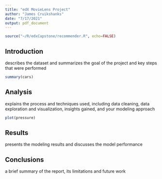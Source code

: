 ```yaml
---
title: "edX MovieLens Project"
author: "James Cruikshanks"
date: "7/17/2021"
output: pdf_document
---
```


```r
source("~/R/edxCapstone/recommender.R", echo=FALSE)
```

## Introduction

describes the dataset and summarizes the goal of the project and key steps that were performed

```r
summary(cars)
```

## Analysis

explains the process and techniques used, including data cleaning, data exploration and visualization, insights gained, and your modeling approach

```r
plot(pressure)
```

## Results

presents the modeling results and discusses the model performance

## Conclusions

a brief summary of the report, its limitations and future work
